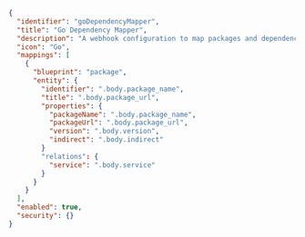 ```json showLineNumbers
{
  "identifier": "goDependencyMapper",
  "title": "Go Dependency Mapper",
  "description": "A webhook configuration to map packages and dependencies from a file",
  "icon": "Go",
  "mappings": [
    {
      "blueprint": "package",
      "entity": {
        "identifier": ".body.package_name",
        "title": ".body.package_url",
        "properties": {
          "packageName": ".body.package_name",
          "packageUrl": ".body.package_url",
          "version": ".body.version",
          "indirect": ".body.indirect"
        }
        "relations": {
          "service": ".body.service"
        }
      }
    }
  ],
  "enabled": true,
  "security": {}
}
```
